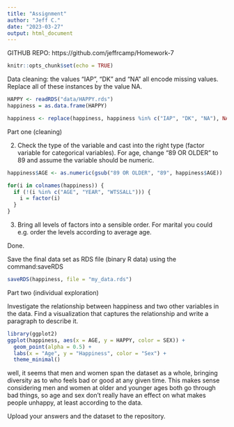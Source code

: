 ```yaml
---
title: "Assignment"
author: "Jeff C."
date: "2023-03-27"
output: html_document
---
```


GITHUB REPO: https://github.com/jeffrcamp/Homework-7

```r
knitr::opts_chunk$set(echo = TRUE)
```
  
  
Data cleaning: the values “IAP”, “DK” and “NA” all encode missing values. Replace all of these instances by the value NA.  

```r
HAPPY <- readRDS("data/HAPPY.rds")
happiness = as.data.frame(HAPPY)

happiness <- replace(happiness, happiness %in% c("IAP", "DK", "NA"), NA)
```
    
Part one (cleaning)  
  

2. Check the type of the variable and cast into the right type (factor variable for categorical variables). For age, change “89 OR OLDER” to 89 and assume the variable should be numeric.

```r
happiness$AGE <- as.numeric(gsub("89 OR OLDER", "89", happiness$AGE))

for(i in colnames(happiness)) {
  if (!(i %in% c("AGE", "YEAR", "WTSSALL"))) {
    i = factor(i)
  }
}
```

3. Bring all levels of factors into a sensible order. For marital you could e.g. order the levels according to average age.
  
  Done.


Save the final data set as RDS file (binary R data) using the command:saveRDS  
  
```r
saveRDS(happiness, file = "my_data.rds")
```
  
Part two (individual exploration)

Investigate the relationship between happiness and two other variables in the data. Find a visualization that captures the relationship and write a paragraph to describe it.


```r
library(ggplot2)
ggplot(happiness, aes(x = AGE, y = HAPPY, color = SEX)) + 
  geom_point(alpha = 0.5) +
  labs(x = "Age", y = "Happiness", color = "Sex") +
  theme_minimal()
```
  
well, it seems that men and women span the dataset as a whole, bringing diversity as to who feels bad or good at any given time. This makes sense considering men and women at older and younger ages both go through bad things, so age and sex don't really have an effect on what makes people unhappy, at least according to the data. 

Upload your answers and the dataset to the repository.